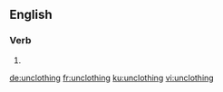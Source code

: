 
==English==

===Verb===
{{head|en|present participle}}

# {{present participle of|unclothe|lang=en|nocat=1}}

[[de:unclothing]]
[[fr:unclothing]]
[[ku:unclothing]]
[[vi:unclothing]]